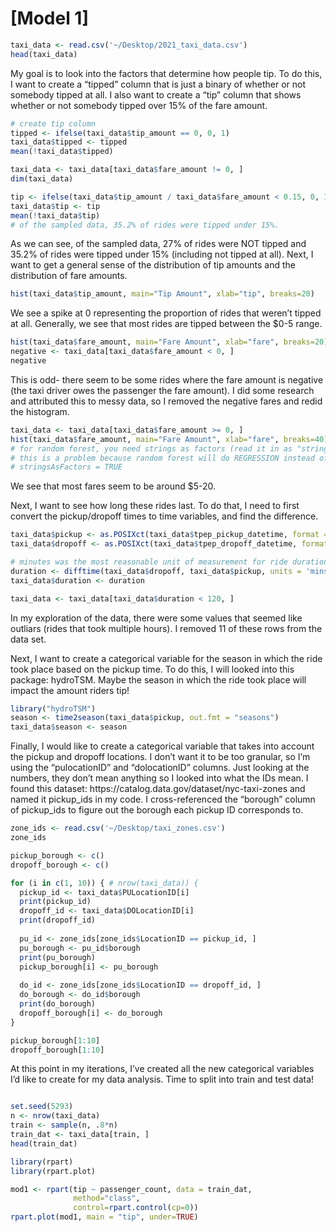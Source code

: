 # [Model 1]

```r
taxi_data <- read.csv('~/Desktop/2021_taxi_data.csv')
head(taxi_data)
```
My goal is to look into the factors that determine how people tip. To do this, I want to create a "tipped" column that is just a binary of whether or not somebody tipped at all. I also want to create a "tip" column that shows whether or not somebody tipped over 15% of the fare amount. 

```r
# create tip column
tipped <- ifelse(taxi_data$tip_amount == 0, 0, 1)
taxi_data$tipped <- tipped
mean(!taxi_data$tipped)

taxi_data <- taxi_data[taxi_data$fare_amount != 0, ]
dim(taxi_data)

tip <- ifelse(taxi_data$tip_amount / taxi_data$fare_amount < 0.15, 0, 1)
taxi_data$tip <- tip
mean(!taxi_data$tip)
# of the sampled data, 35.2% of rides were tipped under 15%.
```
As we can see, of the sampled data, 27% of rides were NOT tipped and 35.2% of rides were tipped under 15% (including not tipped at all). Next, I want to get a general sense of the distribution of tip amounts and the distribution of fare amounts. 

```r
hist(taxi_data$tip_amount, main="Tip Amount", xlab="tip", breaks=20)
```
We see a spike at 0 representing the proportion of rides that weren't tipped at all. Generally, we see that most rides are tipped between the $0-5 range. 

```r
hist(taxi_data$fare_amount, main="Fare Amount", xlab="fare", breaks=20)
negative <- taxi_data[taxi_data$fare_amount < 0, ]
negative
```
This is odd- there seem to be some rides where the fare amount is negative (the taxi driver owes the passenger the fare amount). I did some research and attributed this to messy data, so I removed the negative fares and redid the histogram. 

```r
taxi_data <- taxi_data[taxi_data$fare_amount >= 0, ]
hist(taxi_data$fare_amount, main="Fare Amount", xlab="fare", breaks=40)
# for random forest, you need strings as factors (read it in as "string as factor" when reading the CSV)
# this is a problem because random forest will do REGRESSION instead of CLASSIFICATION
# stringsAsFactors = TRUE
```
We see that most fares seem to be around $5-20.

Next, I want to see how long these rides last. To do that, I need to first convert the pickup/dropoff times to time variables, and find the difference. 

```r
taxi_data$pickup <- as.POSIXct(taxi_data$tpep_pickup_datetime, format = "%m/%d/%Y %I:%M:%S %p")
taxi_data$dropoff <- as.POSIXct(taxi_data$tpep_dropoff_datetime, format = "%m/%d/%Y %I:%M:%S %p")

# minutes was the most reasonable unit of measurement for ride duration
duration <- difftime(taxi_data$dropoff, taxi_data$pickup, units = 'mins')
taxi_data$duration <- duration

taxi_data <- taxi_data[taxi_data$duration < 120, ]
```

In my exploration of the data, there were some values that seemed like outliars (rides that took multiple hours). I removed 11 of these rows from the data set. 

Next, I want to create a categorical variable for the season in which the ride took place based on the pickup time. To do this, I will looked into this package: hydroTSM. Maybe the season in which the ride took place will impact the amount riders tip!

```r
library("hydroTSM")
season <- time2season(taxi_data$pickup, out.fmt = "seasons")
taxi_data$season <- season

```

Finally, I would like to create a categorical variable that takes into account the pickup and dropoff locations. I don't want it to be too granular, so I'm using the "pulocationID" and "dolocationID" columns. Just looking at the numbers, they don't mean anything so I looked into what the IDs mean. I found this dataset: https://catalog.data.gov/dataset/nyc-taxi-zones and named it pickup_ids in my code. I cross-referenced the "borough" column of pickup_ids to figure out the borough each pickup ID corresponds to. 

```r
zone_ids <- read.csv('~/Desktop/taxi_zones.csv')
zone_ids

pickup_borough <- c()
dropoff_borough <- c()

for (i in c(1, 10)) { # nrow(taxi_data)) {
  pickup_id <- taxi_data$PULocationID[i]
  print(pickup_id)
  dropoff_id <- taxi_data$DOLocationID[i]
  print(dropoff_id)
  
  pu_id <- zone_ids[zone_ids$LocationID == pickup_id, ]
  pu_borough <- pu_id$borough
  print(pu_borough)
  pickup_borough[i] <- pu_borough
  
  do_id <- zone_ids[zone_ids$LocationID == dropoff_id, ]
  do_borough <- do_id$borough
  print(do_borough)
  dropoff_borough[i] <- do_borough
}

pickup_borough[1:10]
dropoff_borough[1:10]

```

At this point in my iterations, I've created all the new categorical variables I'd like to create for my data analysis. Time to split into train and test data!

```r

```

```r
set.seed(5293)
n <- nrow(taxi_data)
train <- sample(n, .8*n)
train_dat <- taxi_data[train, ]
head(train_dat)
```


```r
library(rpart)
library(rpart.plot)

mod1 <- rpart(tip ~ passenger_count, data = train_dat, 
              method="class", 
              control=rpart.control(cp=0))
rpart.plot(mod1, main = "tip", under=TRUE)
```


